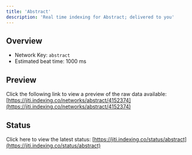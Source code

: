 ```yaml
---
title: 'Abstract'
description: 'Real time indexing for Abstract; delivered to you'
---
```


## Overview
- Network Key: `abstract`
- Estimated beat time: 1000 ms

## Preview
Click the following link to view a preview of the raw data available: [https://jiti.indexing.co/networks/abstract/4152374](https://jiti.indexing.co/networks/abstract/4152374)

## Status
Click here to view the latest status: [https://jiti.indexing.co/status/abstract](https://jiti.indexing.co/status/abstract)

